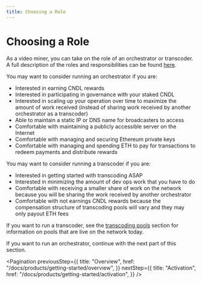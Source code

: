 ```yaml
---
title: Choosing a Role
---
```


# Choosing a Role

As a video miner, you can take on the role of an orchestrator or transcoder. A
full description of the roles and responsibilities can be found
[here](/docs/products/core-concepts/roles-and-responsibilities).

You may want to consider running an orchestrator if you are:

- Interested in earning CNDL rewards
- Interested in participating in governance with your staked CNDL
- Interested in scaling up your operation over time to maximize the amount of
  work received (instead of sharing work received by another orchestrator as a
  transcoder)
- Able to maintain a static IP or DNS name for broadcasters to access
- Comfortable with maintaining a publicly accessible server on the Internet
- Comfortable with managing and securing Ethereum private keys
- Comfortable with managing and spending ETH to pay for transactions to redeem
  payments and distribute rewards

You may want to consider running a transcoder if you are:

- Interested in getting started with transcoding ASAP
- Interested in minimizing the amount of dev ops work that you have to do
- Comfortable with receiving a smaller share of work on the network because you
  will be sharing the work received by another orchestrator
- Comfortable with not earnings CNDL rewards because the compensation structure
  of transcoding pools will vary and they may only payout ETH fees

If you want to run a transcoder, see the
[transcoding pools](/docs/products/core-concepts/pools) section for
information on pools that are live on the network today.

If you want to run an orchestrator, continue with the next part of this section.

<Pagination
  previousStep={{
    title: "Overview",
    href: "/docs/products/getting-started/overview",
  }}
  nextStep={{
    title: "Activation",
    href: "/docs/products/getting-started/activation",
  }}
/>
